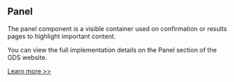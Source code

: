 
<Meta title="Components/Panel/Information" />

<h2>Panel</h2>

<p>
  The panel component is a visible container used on confirmation or results
  pages to highlight important content.
</p>

<p>
  You can view the full implementation details on the Panel section of the GDS
  website.
</p>

<a href="https://design-system.service.gov.uk/components/panel/" target="_blank" rel="noreferrer">
  Learn more >>
</a>
